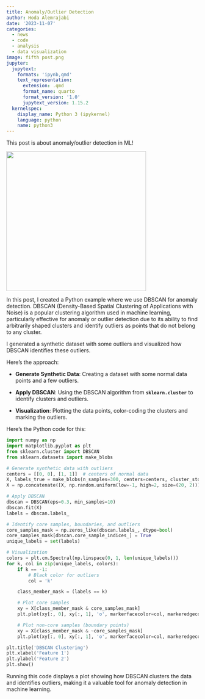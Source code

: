 ```yaml
---
title: Anomaly/Outlier Detection
author: Hoda Alemrajabi
date: '2023-11-07'
categories:
  - news
  - code
  - analysis
  - data visualization
image: fifth post.png
jupyter:
  jupytext:
    formats: 'ipynb,qmd'
    text_representation:
      extension: .qmd
      format_name: quarto
      format_version: '1.0'
      jupytext_version: 1.15.2
  kernelspec:
    display_name: Python 3 (ipykernel)
    language: python
    name: python3
---
```


This post is about anomaly/outlier detection in ML!

![](fifth%20post.png){width="366"}

In this post, I created a Python example where we use DBSCAN for anomaly detection. DBSCAN (Density-Based Spatial Clustering of Applications with Noise) is a popular clustering algorithm used in machine learning, particularly effective for anomaly or outlier detection due to its ability to find arbitrarily shaped clusters and identify outliers as points that do not belong to any cluster.

I generated a synthetic dataset with some outliers and visualized how DBSCAN identifies these outliers.

Here's the approach:

-   **Generate Synthetic Data**: Creating a dataset with some normal data points and a few outliers.

-   **Apply DBSCAN**: Using the DBSCAN algorithm from **`sklearn.cluster`** to identify clusters and outliers.

-   **Visualization**: Plotting the data points, color-coding the clusters and marking the outliers.

Here's the Python code for this:

```python
import numpy as np
import matplotlib.pyplot as plt
from sklearn.cluster import DBSCAN
from sklearn.datasets import make_blobs

# Generate synthetic data with outliers
centers = [[0, 0], [1, 1]]  # centers of normal data
X, labels_true = make_blobs(n_samples=300, centers=centers, cluster_std=0.4, random_state=0)
X = np.concatenate([X, np.random.uniform(low=-1, high=2, size=(20, 2))])  # add some outliers

# Apply DBSCAN
dbscan = DBSCAN(eps=0.3, min_samples=10)
dbscan.fit(X)
labels = dbscan.labels_

# Identify core samples, boundaries, and outliers
core_samples_mask = np.zeros_like(dbscan.labels_, dtype=bool)
core_samples_mask[dbscan.core_sample_indices_] = True
unique_labels = set(labels)

# Visualization
colors = plt.cm.Spectral(np.linspace(0, 1, len(unique_labels)))
for k, col in zip(unique_labels, colors):
    if k == -1:
        # Black color for outliers
        col = 'k'

    class_member_mask = (labels == k)

    # Plot core samples
    xy = X[class_member_mask & core_samples_mask]
    plt.plot(xy[:, 0], xy[:, 1], 'o', markerfacecolor=col, markeredgecolor='k', markersize=10)

    # Plot non-core samples (boundary points)
    xy = X[class_member_mask & ~core_samples_mask]
    plt.plot(xy[:, 0], xy[:, 1], 'o', markerfacecolor=col, markeredgecolor='k', markersize=6)

plt.title('DBSCAN Clustering')
plt.xlabel('Feature 1')
plt.ylabel('Feature 2')
plt.show()
```

Running this code displays a plot showing how DBSCAN clusters the data and identifies outliers, making it a valuable tool for anomaly detection in machine learning.
